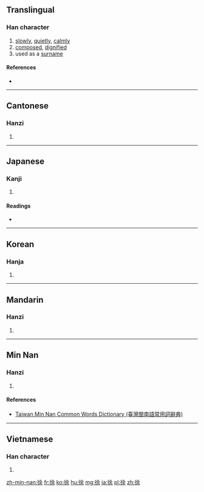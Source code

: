 ==Translingual==

===Han character===
{{Han char|rn=60|rad=彳|as=07|sn=10|four=2829<sub>4</sub>|canj=竹人人一木 (HOOMD)|ids=⿰[[彳]][[余]]}}

# [[slowly]], [[quietly]], [[calmly]]
# [[composed]], [[dignified]]
# used as a [[surname]]

====References====
* {{Han ref|kx=0367.110|dkj=10110|dj=0690.100|hdz=20825.140|uh=5F90|ud=24464|bh=AE7D|bd=44669}}

----

==Cantonese==

===Hanzi===
{{yue-hanzi|jyut=[[ceoi4]]|y=cheui4}}

# {{defn|lang=yue|sort=彳07}}

----

==Japanese==

===Kanji===
{{ja-kanji|grade=c|rs=彳07}}

# {{defn|lang=ja|sort=彳07}}

====Readings====
* {{ja-readings|on=[[じょ]] (jo)|kun=[[おもむろ]] (omomuro)}}

----

==Korean==

===Hanja===
{{ko-hanja|hangeul=[[서]]|eumhun=천천히|rv=seo|mr=sŏ|y=se}}

# {{defn|lang=ko|sort=彳07}}

----

==Mandarin==

===Hanzi===
{{cmn-hanzi|pin=[[xú]] ([[xu2]])|wg=hsü<sup>2</sup>}}

# {{defn|lang=cmn|sort=彳07}}

----

==Min Nan==

===Hanzi===
{{nan-hanzi|poj=chhî (chhi<sup>5</sup>)|tlpa=tshî (tshi<sup>5</sup>)}}

# {{defn|lang=nan|sort=彳07}}

====References====
*[http://twblg.dict.edu.tw/holodict_new/index.html Taiwan Min Nan Common Words Dictionary (臺灣閩南語常用詞辭典)]

----

==Vietnamese==

===Han character===
{{vi-hantu|[[chờ]], [[chừa]], [[giờ]], [[từ]], [[thờ]], [[xờ]]|rs=彳07}}

# {{defn|lang=vi|sort=彳07}}

[[zh-min-nan:徐]]
[[fr:徐]]
[[ko:徐]]
[[hu:徐]]
[[mg:徐]]
[[ja:徐]]
[[pl:徐]]
[[zh:徐]]
